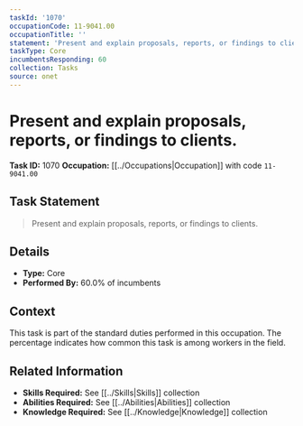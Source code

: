 ```yaml
---
taskId: '1070'
occupationCode: 11-9041.00
occupationTitle: ''
statement: 'Present and explain proposals, reports, or findings to clients.'
taskType: Core
incumbentsResponding: 60
collection: Tasks
source: onet
---
```

# Present and explain proposals, reports, or findings to clients.

**Task ID:** 1070
**Occupation:** [[../Occupations|Occupation]] with code `11-9041.00`

## Task Statement

> Present and explain proposals, reports, or findings to clients.

## Details

- **Type:** Core
- **Performed By:** 60.0% of incumbents

## Context

This task is part of the standard duties performed in this occupation. The percentage indicates how common this task is among workers in the field.

## Related Information

- **Skills Required:** See [[../Skills|Skills]] collection
- **Abilities Required:** See [[../Abilities|Abilities]] collection
- **Knowledge Required:** See [[../Knowledge|Knowledge]] collection
